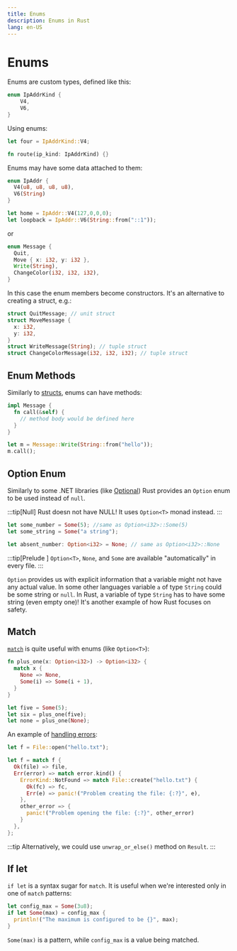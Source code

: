 ```yaml
---
title: Enums
description: Enums in Rust
lang: en-US
---
```



# Enums

Enums are custom types, defined like this:

```rust
enum IpAddrKind {
    V4,
    V6,
}
```

Using enums:

```rust
let four = IpAddrKind::V4;

fn route(ip_kind: IpAddrKind) {}
```

Enums may have some data attached to them:

```rust
enum IpAddr {
  V4(u8, u8, u8, u8),
  V6(String)
}

let home = IpAddr::V4(127,0,0,0);
let loopback = IpAddr::V6(String::from("::1"));
```

or

```rust
enum Message {
  Quit,
  Move { x: i32, y: i32 },
  Write(String),
  ChangeColor(i32, i32, i32),
}
```

In this case the enum members become constructors. It's an alternative to
creating a struct, e.g.:

```rust
struct QuitMessage; // unit struct
struct MoveMessage {
  x: i32,
  y: i32,
}
struct WriteMessage(String); // tuple struct
struct ChangeColorMessage(i32, i32, i32); // tuple struct
```

## Enum Methods

Similarly to [structs](./structs), enums can have methods:

```rust
impl Message {
  fn call(&self) {
    // method body would be defined here
  }
}

let m = Message::Write(String::from("hello"));
m.call();
```

## Option Enum

Similarly to some .NET libraries (like
[Optional](https://github.com/nlkl/Optional)) Rust provides an `Option` enum to
be used instead of `null`.

:::tip[Null]
Rust doesn not have NULL! It uses `Option<T>` monad instead.
:::

```rust
let some_number = Some(5); //same as Option<i32>::Some(5)
let some_string = Some("a string");

let absent_number: Option<i32> = None; // same as Option<i32>::None
```

:::tip[Prelude ]
`Option<T>`, `None`, and `Some` are available "automatically" in every file.
:::

`Option` provides us with explicit information that a variable might not have
any actual value. In some other languages variable `a` of type `String` could be
some string or `null`. In Rust, a variable of type `String` has to have some
string (even empty one)! It's another example of how Rust focuses on safety.


## Match

[`match`](./basics.md#conditions) is quite useful with enums (like `Option<T>`):

```rust
fn plus_one(x: Option<i32>) -> Option<i32> {
  match x {
    None => None,
    Some(i) => Some(i + 1),
  }
}

let five = Some(5);
let six = plus_one(five);
let none = plus_one(None);
```

An example of [handling errors](./handling-errors):

```rust
let f = File::open("hello.txt");

let f = match f {
  Ok(file) => file,
  Err(error) => match error.kind() {
    ErrorKind::NotFound => match File::create("hello.txt") {
      Ok(fc) => fc,
      Err(e) => panic!("Problem creating the file: {:?}", e),
    },
    other_error => {
      panic!("Problem opening the file: {:?}", other_error)
    }
  },
};
```

:::tip
Alternatively, we could use `unwrap_or_else()` method on `Result`.
:::

## If let

`if let` is a syntax sugar for `match`. It is useful when we're interested only
in one of `match` patterns:

```rust
let config_max = Some(3u8);
if let Some(max) = config_max {
  println!("The maximum is configured to be {}", max);
}
```

`Some(max)` is a pattern, while `config_max` is a value being matched.